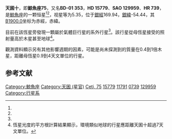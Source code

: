 {{Starbox begin
| name = 天囷十<br>鯨魚座75
}}
{{Starbox observe
| epoch = [[J2000.0|J2000.0]]
| constell = [[鯨魚座|鯨魚座]]<ref name=SIMBAD>{{cite web
 | url=http://simbad.u-strasbg.fr/simbad/sim-id?Ident=HR+739
 | title=Pulsating variable Star
 | publisher=Centre de Données astronomiques de Strasbourg
 | work=SIMBAD
 | accessdate=2012-07-13
 | archive-date=2019-08-01
 | archive-url=https://web.archive.org/web/20190801192047/http://simbad.u-strasbg.fr/simbad/sim-id?Ident=HR+739
 | dead-url=no
 }}</ref><ref name=DATA>{{cite web
 | url=http://vizier.u-strasbg.fr/viz-bin/VizieR-5?-out.add=.&-source=5050&-corr=PK=HR&-out.max=9999&HR=739
 | title=VizieR Detailed Page
 | accessdate=2012-07-13
 | archive-date=2016-03-04
 | archive-url=https://web.archive.org/web/20160304221454/http://vizier.u-strasbg.fr/viz-bin/VizieR-5?-out.add=.&-source=5050&-corr=PK=HR&-out.max=9999&HR=739
 | dead-url=no
 }}</ref>
| 星官 = [[胃宿|胃宿]] [[天囷|天囷]]
| ra = {{RA|2|32|9.4}}<ref name=SIMBAD /><ref name=DATA />
| dec = {{DEC|-1|2|6}}<ref name=SIMBAD /><ref name=DATA />
| appmag_v = 5.35<ref name=SIMBAD /><ref name=DATA />
}}
{{Starbox character
| class = G3 III<ref name=SIMBAD /><ref name=DATA />
| b-v = 1.02<ref name=SIMBAD /><ref name=DATA />
| u-b = 0.84<ref name=SIMBAD /><ref name=DATA />
| r-i = <ref name=SIMBAD /><ref name=DATA />
| variable = 
}}
{{Starbox astrometry 
|parallax=12.27 ± 1.13
| dist_ly = ?
| dist_pc = 81.5 ± 7.51<ref name="exoplaneteu">{{cite web | url=http://exoplanet.eu/catalog/75_cet_b/ | title=75 Ceti b | access-date=2013-01-15 | archive-date=2019-07-29 | archive-url=https://web.archive.org/web/20190729195929/http://exoplanet.eu/catalog/75_cet_b/ | dead-url=no }}</ref>
}}
{{Starbox detail 
| age = ?
| metal = +0.00±0.04
| mass = 2.49 (2.22–2.51)
| gravity=2.63±0.05
| temperature = 4846±18
| radius=10.5 (9.5–11.5)
| luminosity=53.7
}}
{{Starbox catalog
| names =BD-01 353，[[SAO星表|SAO]] 129959，[[HD星表|HD]] 15779，[[HR星表|HR]] 739，[[Hipparcos_catalogue|HIP]] 11791}}
{{Starbox reference |Simbad=HR+739}}
{{Starbox end}}

'''天囷十'''，即'''鯨魚座75'''，又名'''BD-01 353'''，'''HD 15779'''、'''SAO 129959'''、'''HR 739'''，是[[鯨魚座|鯨魚座]]的一颗恒星<ref name=SIMBAD /><ref name=DATA />，视星等为5.35，位于[[銀道座標系|銀經]]169.94，[[銀道座標系|銀緯]]-54.44，其[[B1900.0|B1900.0]]坐标为赤經{{RA|2|27|4}}，赤緯{{DEC|-1|-54.44|35}}。

目前在該恆星旁發現一顆屬於氣體巨行星的系外行星<ref name="PASJ"/>。該行星從母恆星接受的照射量高於木星甚至地球<ref>恆星光度的平方根計算結果顯示，環境類似地球的行星應距離天囷十超過7天文單位。</ref>。

{{OrbitboxPlanet begin
| table_ref = <ref name="PASJ">{{cite journal
|journal=PASJ
|title=Substellar Companions to Seven Evolved Intermediate-Mass Stars
|arxiv=1207.3141
|year=2012
|authors= Bun'ei Sato ''et al.''}}</ref>
| period_unit=day
}}
{{OrbitboxPlanet
| exoplanet = [[鯨魚座75b|b]]
| semimajor = 2.1 
| eccentricity = 0.117 ± 0.048
| period = 691.9 ± 3.6 
| mass = >3
}} 
{{Orbitbox end}}

觀測資料顯示另有其他影響週期的因素，可能是尚未探測到的質量在0.4到1倍木星，距離母恆星0.9到4天文單位的行星。

== 参考文献 ==
{{reflist}}

{{鯨魚座恒星}}
{{星官|天囷|13|21}}
[[Category:鯨魚座|Category:鯨魚座]]
[[Category:天囷_(星官)|Category:天囷 (星官)]]
[[Category:拜耳天體|Ceti, 75]]
[[Category:HD和HDE天體|15779]]
[[Category:HIP天體|11791]]
[[Category:HR天體|0739]]
[[Category:SAO天體|129959]]
[[Category:行星系|Category:行星系]]